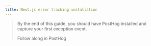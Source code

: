 ```yaml
---
title: Next.js error tracking installation
---
```



> By the end of this guide, you should have PostHog installed and capture your first exception event.
>
> <CallToAction type="primary" to="https://us.posthog.com/onboarding/error_tracking?step=install">
>    Follow along in PostHog
> </CallToAction>

<NextJSErrorTracking />